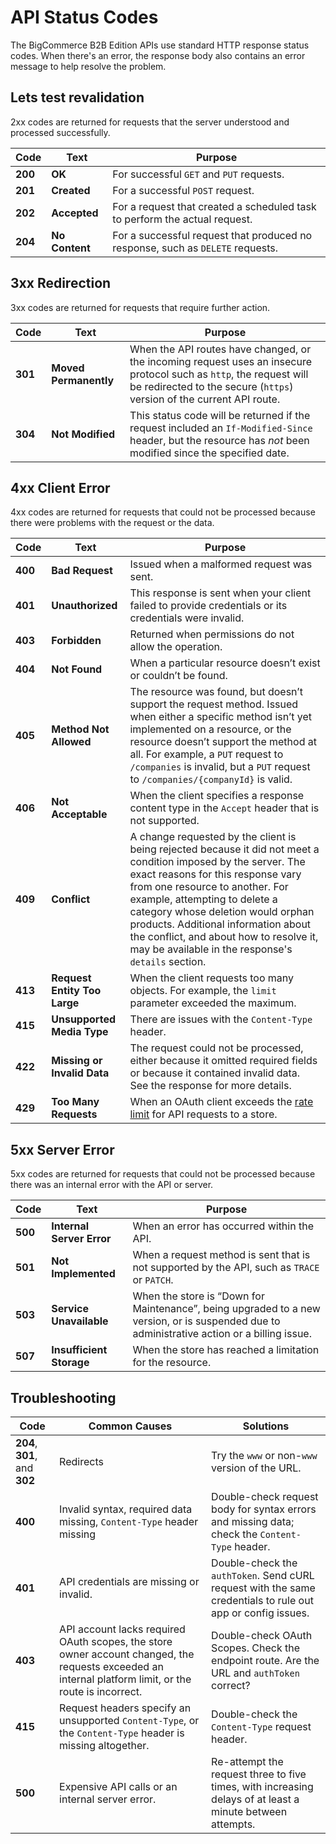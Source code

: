 # API Status Codes

The BigCommerce B2B Edition APIs use standard HTTP response status codes. When there's an error, the response body also contains an error message to help resolve the problem.

## Lets test revalidation

2xx codes are returned for requests that the server understood and processed successfully.

| Code | Text | Purpose |
|-|-|-|
| **200** | **OK** | For successful `GET` and `PUT` requests. |
| **201** | **Created** | For a successful `POST` request. |
| **202** | **Accepted** | For a request that created a scheduled task to perform the actual request. |
| **204** | **No Content** | For a successful request that produced no response, such as `DELETE` requests. |

## 3xx Redirection

3xx codes are returned for requests that require further action.

| Code | Text | Purpose |
|-|-|-|
| **301** | **Moved Permanently** | When the API routes have changed, or the incoming request uses an insecure protocol such as `http`, the request will be redirected to the secure (`https`) version of the current API route. |
| **304** | **Not Modified** | This status code will be returned if the request included an `If-Modified-Since` header, but the resource has *not* been modified since the specified date.|

## 4xx Client Error

4xx codes are returned for requests that could not be processed because there were problems with the request or the data.

| Code | Text | Purpose |
|-|-|-|
| **400** | **Bad Request** | Issued when a malformed request was sent.
| **401** | **Unauthorized** | This response is sent when your client failed to provide credentials or its credentials were invalid. |
| **403** | **Forbidden** | Returned when permissions do not allow the operation.
| **404** | **Not Found** | When a particular resource doesn’t exist or couldn’t be found. |
| **405** | **Method Not Allowed** | The resource was found, but doesn’t support the request method. Issued when either a specific method isn’t yet implemented on a resource, or the resource doesn’t support the method at all. For example, a `PUT` request to `/companies` is invalid, but a `PUT` request to `/companies/{companyId}` is valid. |
| **406** | **Not Acceptable** | When the client specifies a response content type in the `Accept` header that is not supported. |
| **409** | **Conflict** | A change requested by the client is being rejected because it did not meet a condition imposed by the server. The exact reasons for this response vary from one resource to another. For example, attempting to delete a category whose deletion would orphan products. Additional information about the conflict, and about how to resolve it, may be available in the response's `details` section. |
| **413** | **Request Entity Too Large** | When the client requests too many objects. For example, the `limit` parameter exceeded the maximum. |
| **415** | **Unsupported Media Type** | There are issues with the `Content-Type` header.
| **422** | **Missing or Invalid Data** | The request could not be processed, either because it omitted required fields or because it contained invalid data. See the response for more details. |
| **429** | **Too Many Requests** | When an OAuth client exceeds the [rate limit](/docs/start/best-practices#api-rate-limits) for API requests to a store. |

## 5xx Server Error

5xx codes are returned for requests that could not be processed because there was an internal error with the API or server.

| Code | Text | Purpose |
|-|-|-|
| **500** | **Internal Server Error** | When an error has occurred within the API. |
| **501** | **Not Implemented** | When a request method is sent that is not supported by the API, such as `TRACE` or `PATCH`. |
| **503** | **Service Unavailable** | When the store is “Down for Maintenance”, being upgraded to a new version, or is suspended due to administrative action or a billing issue.|
| **507** | **Insufficient Storage** | When the store has reached a limitation for the resource. |

## Troubleshooting

| Code | Common Causes | Solutions |
|-|-|-|
|**204**, **301**, and **302**| Redirects | Try the `www` or non-`www` version of the URL. |
|**400**|Invalid syntax, required data missing, `Content-Type` header missing|Double-check request body for syntax errors and missing data; check the `Content-Type` header. |
|**401** |API credentials are missing or invalid.|Double-check the `authToken`. Send cURL request with the same credentials to rule out app or config issues. |
| **403** | API account lacks required OAuth scopes, the store owner account changed, the requests exceeded an internal platform limit, or the route is incorrect. | Double-check OAuth Scopes. Check the endpoint route. Are the URL and `authToken` correct? |
|**415**| Request headers specify an unsupported `Content-Type`, or the `Content-Type` header is missing altogether.| Double-check the `Content-Type` request header. |
|**500**| Expensive API calls or an internal server error.|Re-attempt the request three to five times, with increasing delays of at least a minute between attempts. |
